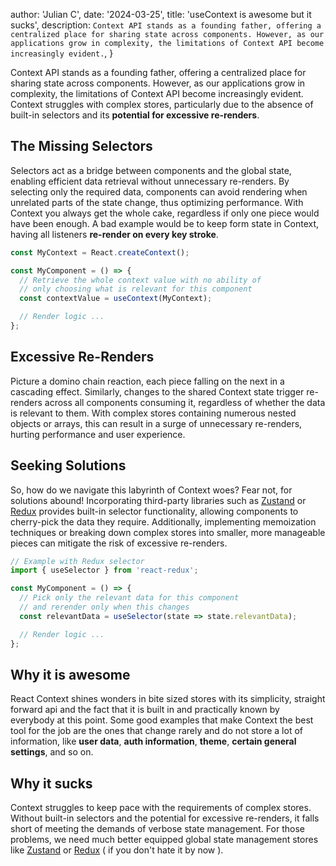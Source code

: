 
  author: 'Julian C',
  date: '2024-03-25',
  title: 'useContext is awesome but it sucks',
  description: `Context API stands as a founding father, offering a centralized place for sharing state across components. However, as our applications grow in complexity, the limitations of Context API become increasingly evident.`,
}


Context API stands as a founding father, offering a centralized place for sharing state across components. However, as our applications grow in complexity, the limitations of Context API become increasingly evident. Context struggles with complex stores, particularly due to the absence of built-in selectors and its **potential for excessive re-renders**.

The Missing Selectors
---------------------

Selectors act as a bridge between components and the global state, enabling efficient data retrieval without unnecessary re-renders. By selecting only the required data, components can avoid rendering when unrelated parts of the state change, thus optimizing performance. With Context you always get the whole cake, regardless if only one piece would have been enough. A bad example would be to keep form state in Context, having all listeners **re-render on every key stroke**.

```js
const MyContext = React.createContext();

const MyComponent = () => {
  // Retrieve the whole context value with no ability of
  // only choosing what is relevant for this component
  const contextValue = useContext(MyContext);

  // Render logic ...
};
```

Excessive Re-Renders
--------------------

Picture a domino chain reaction, each piece falling on the next in a cascading effect. Similarly, changes to the shared Context state trigger re-renders across all components consuming it, regardless of whether the data is relevant to them. With complex stores containing numerous nested objects or arrays, this can result in a surge of unnecessary re-renders, hurting performance and user experience.

Seeking Solutions
-----------------

So, how do we navigate this labyrinth of Context woes? Fear not, for solutions abound! Incorporating third-party libraries such as [Zustand](https://github.com/pmndrs/zustand) or [Redux](https://github.com/reduxjs/react-redux) provides built-in selector functionality, allowing components to cherry-pick the data they require. Additionally, implementing memoization techniques or breaking down complex stores into smaller, more manageable pieces can mitigate the risk of excessive re-renders.

```js
// Example with Redux selector
import { useSelector } from 'react-redux';

const MyComponent = () => {
  // Pick only the relevant data for this component
  // and rerender only when this changes
  const relevantData = useSelector(state => state.relevantData);

  // Render logic ...
};
```

Why it is awesome
----------

React Context shines wonders in bite sized stores with its simplicity, straight forward api and the fact that it is built in and practically known by everybody at this point. Some good examples that make Context the best tool for the job are the ones that change rarely and do not store a lot of information, like **user data**, **auth information**, **theme**, **certain general settings**, and so on.

Why it sucks
----------

Context struggles to keep pace with the requirements of complex stores. Without built-in selectors and the potential for excessive re-renders, it falls short of meeting the demands of verbose state management. For those problems, we need much better equipped global state management stores like [Zustand](https://github.com/pmndrs/zustand) or [Redux](https://github.com/reduxjs/react-redux) ( if you don't hate it by now ).